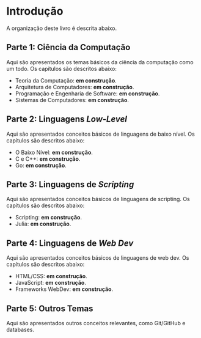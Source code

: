 # Introdução

A organização deste livro é descrita abaixo.


## Parte 1: Ciência da Computação

Aqui são apresentados os temas básicos da ciência da computação como um todo. Os capítulos são descritos abaixo:

- Teoria da Computação: **em construção**.
- Arquitetura de Computadores: **em construção**.
- Programação e Engenharia de Software: **em construção**.
- Sistemas de Computadores: **em construção**.


## Parte 2: Linguagens _Low-Level_

Aqui são apresentados conceitos básicos de linguagens de baixo nível. Os capítulos são descritos abaixo:

- O Baixo Nível: **em construção**.
- C e C++: **em construção**.
- Go: **em construção**.


## Parte 3: Linguagens de _Scripting_

Aqui são apresentados conceitos básicos de linguagens de scripting. Os capítulos são descritos abaixo:

- Scripting: **em construção**.
- Julia: **em construção**.


## Parte 4: Linguagens de _Web Dev_

Aqui são apresentados conceitos básicos de linguagens de web dev. Os capítulos são descritos abaixo:

- HTML/CSS: **em construção**.
- JavaScript: **em construção**.
- Frameworks WebDev: **em construção**.


## Parte 5: Outros Temas

Aqui são apresentados outros conceitos relevantes, como Git/GitHub e databases.
